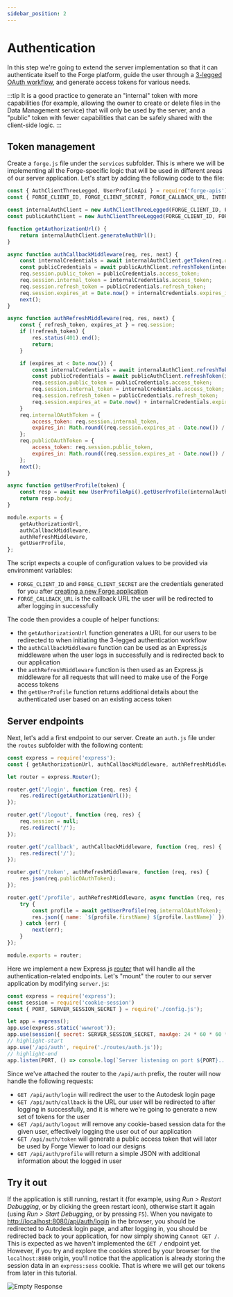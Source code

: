 ```yaml
---
sidebar_position: 2
---
```


# Authentication

In this step we're going to extend the server implementation so that it can authenticate itself
to the Forge platform, guide the user through a [3-legged OAuth workflow](https://forge.autodesk.com/en/docs/oauth/v2/tutorials/get-3-legged-token),
and generate access tokens for various needs.

:::tip
It is a good practice to generate an "internal" token with more capabilities (for example,
allowing the owner to create or delete files in the Data Management service) that will only be used
by the server, and a "public" token with fewer capabilities that can be safely shared with
the client-side logic.
:::

## Token management

Create a `forge.js` file under the `services` subfolder. This is where we will be implementing
all the Forge-specific logic that will be used in different areas of our server application. Let's
start by adding the following code to the file:

```js title="services/forge.js"
const { AuthClientThreeLegged, UserProfileApi } = require('forge-apis');
const { FORGE_CLIENT_ID, FORGE_CLIENT_SECRET, FORGE_CALLBACK_URL, INTERNAL_TOKEN_SCOPES, PUBLIC_TOKEN_SCOPES } = require('../config.js');

const internalAuthClient = new AuthClientThreeLegged(FORGE_CLIENT_ID, FORGE_CLIENT_SECRET, FORGE_CALLBACK_URL, INTERNAL_TOKEN_SCOPES);
const publicAuthClient = new AuthClientThreeLegged(FORGE_CLIENT_ID, FORGE_CLIENT_SECRET, FORGE_CALLBACK_URL, PUBLIC_TOKEN_SCOPES);

function getAuthorizationUrl() {
    return internalAuthClient.generateAuthUrl();
}

async function authCallbackMiddleware(req, res, next) {
    const internalCredentials = await internalAuthClient.getToken(req.query.code);
    const publicCredentials = await publicAuthClient.refreshToken(internalCredentials);
    req.session.public_token = publicCredentials.access_token;
    req.session.internal_token = internalCredentials.access_token;
    req.session.refresh_token = publicCredentials.refresh_token;
    req.session.expires_at = Date.now() + internalCredentials.expires_in * 1000;
    next();
}

async function authRefreshMiddleware(req, res, next) {
    const { refresh_token, expires_at } = req.session;
    if (!refresh_token) {
        res.status(401).end();
        return;
    }

    if (expires_at < Date.now()) {
        const internalCredentials = await internalAuthClient.refreshToken({ refresh_token });
        const publicCredentials = await publicAuthClient.refreshToken(internalCredentials);
        req.session.public_token = publicCredentials.access_token;
        req.session.internal_token = internalCredentials.access_token;
        req.session.refresh_token = publicCredentials.refresh_token;
        req.session.expires_at = Date.now() + internalCredentials.expires_in * 1000;
    }
    req.internalOAuthToken = {
        access_token: req.session.internal_token,
        expires_in: Math.round((req.session.expires_at - Date.now()) / 1000)
    };
    req.publicOAuthToken = {
        access_token: req.session.public_token,
        expires_in: Math.round((req.session.expires_at - Date.now()) / 1000)
    };
    next();
}

async function getUserProfile(token) {
    const resp = await new UserProfileApi().getUserProfile(internalAuthClient, token);
    return resp.body;
}

module.exports = {
    getAuthorizationUrl,
    authCallbackMiddleware,
    authRefreshMiddleware,
    getUserProfile,
};
```

The script expects a couple of configuration values to be provided via environment variables:

- `FORGE_CLIENT_ID` and `FORGE_CLIENT_SECRET` are the credentials generated for you after
[creating a new Forge application](../../../intro#create-an-app)
- `FORGE_CALLBACK_URL` is the callback URL the user will be redirected to after logging
in successfully

The code then provides a couple of helper functions:

- the `getAuthorizationUrl` function generates a URL for our users to be redirected to when
initiating the 3-legged authentication workflow
- the `authCallbackMiddleware` function can be used as an Express.js middleware
when the user logs in successfully and is redirected back to our application
- the `authRefreshMiddleware` function is then used as an Express.js middleware for all requests
that will need to make use of the Forge access tokens
- the `getUserProfile` function returns additional details about the authenticated user based on
an existing access token

## Server endpoints

Next, let's add a first endpoint to our server. Create an `auth.js` file under the `routes` subfolder
with the following content:

```js title="routes/auth.js"
const express = require('express');
const { getAuthorizationUrl, authCallbackMiddleware, authRefreshMiddleware, getUserProfile } = require('../services/forge.js');

let router = express.Router();

router.get('/login', function (req, res) {
    res.redirect(getAuthorizationUrl());
});

router.get('/logout', function (req, res) {
    req.session = null;
    res.redirect('/');
});

router.get('/callback', authCallbackMiddleware, function (req, res) {
    res.redirect('/');
});

router.get('/token', authRefreshMiddleware, function (req, res) {
    res.json(req.publicOAuthToken);
});

router.get('/profile', authRefreshMiddleware, async function (req, res, next) {
    try {
        const profile = await getUserProfile(req.internalOAuthToken);
        res.json({ name: `${profile.firstName} ${profile.lastName}` });
    } catch (err) {
        next(err);
    }
});

module.exports = router;
```

Here we implement a new Express.js [router](http://expressjs.com/en/4x/api.html#router) that
will handle all the authentication-related endpoints. Let's "mount" the router to our server
application by modifying `server.js`:

```js title="server.js"
const express = require('express');
const session = require('cookie-session')
const { PORT, SERVER_SESSION_SECRET } = require('./config.js');

let app = express();
app.use(express.static('wwwroot'));
app.use(session({ secret: SERVER_SESSION_SECRET, maxAge: 24 * 60 * 60 * 1000 }));
// highlight-start
app.use('/api/auth', require('./routes/auth.js'));
// highlight-end
app.listen(PORT, () => console.log(`Server listening on port ${PORT}...`));
```

Since we've attached the router to the `/api/auth` prefix, the router will now handle the following
requests:

- `GET /api/auth/login` will redirect the user to the Autodesk login page
- `GET /api/auth/callback` is the URL our user will be redirected to after logging in successfully,
and it is where we're going to generate a new set of tokens for the user
- `GET /api/auth/logout` will remove any cookie-based session data for the given user, effectively
logging the user out of our application
- `GET /api/auth/token` will generate a public access token that will later be used by Forge Viewer
to load our designs
- `GET /api/auth/profile` will return a simple JSON with additional information about the logged in user

## Try it out

If the application is still running, restart it (for example, using _Run > Restart Debugging_,
or by clicking the green restart icon), otherwise start it again (using _Run > Start Debugging_,
or by pressing `F5`). When you navigate to [http://localhost:8080/api/auth/login](http://localhost:8080/api/auth/login)
in the browser, you should be redirected to Autodesk login page, and after logging in,
you should be redirected back to your application, for now simply showing `Cannot GET /`.
This is expected as we haven't implemented the `GET /` endpoint yet. However, if you try
and explore the cookies stored by your browser for the `localhost:8080` origin,
you'll notice that the application is already storing the session data in an `express:sess` cookie.
That is where we will get our tokens from later in this tutorial.

![Empty Response](./empty-response.png)
